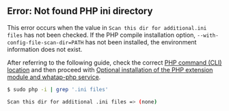 ## Error: Not found PHP ini directory

This error occurs when the value in `Scan this dir for additional.ini files` has not been checked. If the PHP compile installation option, `--with-config-file-scan-dir=PATH` has not been installed, the environment information does not exist. 

After referring to the following guide, check the correct [PHP command (CLI) location](#check-php-cli-path) and then proceed with [Optional installation of the PHP extension module and whatap-php service](#extension-modul-manual-setting).

```bash
$ sudo php -i | grep '.ini files'

Scan this dir for additional .ini files => (none)
```

